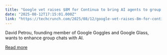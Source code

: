 ```yaml
---
title: "Google vet raises $8M for Continua to bring AI agents to group chats"
date: "2025-08-12T17:15:01.000Z"
link: "https://techcrunch.com/2025/08/12/google-vet-raises-8m-for-continua-to-bring-ai-agents-to-group-chats/"
---
```


David Petrou, founding member of Google Goggles and Google Glass, wants to enhance group chats with AI.

[Read more](https://techcrunch.com/2025/08/12/google-vet-raises-8m-for-continua-to-bring-ai-agents-to-group-chats/)
